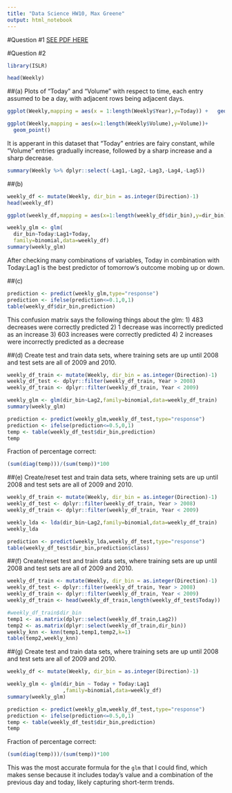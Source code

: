 ```yaml
---
title: "Data Science HW10, Max Greene"
output: html_notebook
---
```

#Question #1
[SEE PDF HERE](https://github.com/maxwellgreene/DataScience/blob/master/HW/HW10/HW10Q1.pdf)

#Question #2

```r
library(ISLR)
```


```r
head(Weekly)
```

##(a)
Plots of "Today" and "Volume" with respect to time, each entry assumed to be a day, with adjacent rows being adjacent days.
```r
ggplot(Weekly,mapping = aes(x = 1:length(Weekly$Year),y=Today)) +   geom_point()

ggplot(Weekly,mapping = aes(x=1:length(Weekly$Volume),y=Volume))+
  geom_point()
```

It is apperant in this dataset that "Today" entries are fairy constant, while "Volume" entries gradually increase, followed by a sharp increase and a sharp decrease.
```r
summary(Weekly %>% dplyr::select(-Lag1,-Lag2,-Lag3,-Lag4,-Lag5))
```

##(b)
```r
weekly_df <- mutate(Weekly, dir_bin = as.integer(Direction)-1)
head(weekly_df)

ggplot(weekly_df,mapping = aes(x=1:length(weekly_df$dir_bin),y=dir_bin)) + geom_point() + stat_smooth(method = "lm")
```

```r
weekly_glm <- glm(
  dir_bin~Today:Lag1+Today,
  family=binomial,data=weekly_df)
summary(weekly_glm)
```

After checking many combinations of variables, Today in combination with Today:Lag1 is the best predictor of tomorrow's outcome mobing up or down.

##(c)
```r
prediction <- predict(weekly_glm,type="response")
prediction <- ifelse(prediction<=0.1,0,1)
table(weekly_df$dir_bin,prediction)
```

This confusion matrix says the following things about the glm:
1) 483 decreases were correctly predicted
2) 1 decrease was incorrectly predicted as an increase
3) 603 increases were correctly predicted
4) 2 increases were incorrectly predicted as a decrease

##(d)
Create test and train data sets, where training sets are up until 2008 and test sets are all of 2009 and 2010.
```r
weekly_df_train <- mutate(Weekly, dir_bin = as.integer(Direction)-1)
weekly_df_test <- dplyr::filter(weekly_df_train, Year > 2008)
weekly_df_train <- dplyr::filter(weekly_df_train, Year < 2009)
```

```r
weekly_glm <- glm(dir_bin~Lag2,family=binomial,data=weekly_df_train)
summary(weekly_glm)
```

```r
prediction <- predict(weekly_glm,weekly_df_test,type="response")
prediction <- ifelse(prediction<=0.5,0,1)
temp <- table(weekly_df_test$dir_bin,prediction)
temp
```

Fraction of percentage correct:
```r
(sum(diag(temp)))/(sum(temp))*100
```

##(e)
Create/reset test and train data sets, where training sets are up until 2008 and test sets are all of 2009 and 2010.
```r
weekly_df_train <- mutate(Weekly, dir_bin = as.integer(Direction)-1)
weekly_df_test <- dplyr::filter(weekly_df_train, Year > 2008)
weekly_df_train <- dplyr::filter(weekly_df_train, Year < 2009)
```

```r
weekly_lda <- lda(dir_bin~Lag2,family=binomial,data=weekly_df_train)
weekly_lda
```

```r
prediction <- predict(weekly_lda,weekly_df_test,type="response")
table(weekly_df_test$dir_bin,prediction$class)
```


##(f)
Create/reset test and train data sets, where training sets are up until 2008 and test sets are all of 2009 and 2010.
```r
weekly_df_train <- mutate(Weekly, dir_bin = as.integer(Direction)-1)
weekly_df_test <- dplyr::filter(weekly_df_train, Year > 2008)
weekly_df_train <- dplyr::filter(weekly_df_train, Year < 2009)
weekly_df_train <- head(weekly_df_train,length(weekly_df_test$Today))
```

```r
#weekly_df_train$dir_bin
temp1 <- as.matrix(dplyr::select(weekly_df_train,Lag2))
temp2 <- as.matrix(dplyr::select(weekly_df_train,dir_bin))
weekly_knn <- knn(temp1,temp1,temp2,k=1)
table(temp2,weekly_knn)
```

##(g)
Create test and train data sets, where training sets are up until 2008 and test sets are all of 2009 and 2010.
```r
weekly_df <- mutate(Weekly, dir_bin = as.integer(Direction)-1)
```

```r
weekly_glm <- glm(dir_bin ~ Today + Today:Lag1
                  ,family=binomial,data=weekly_df)
summary(weekly_glm)
```

```r
prediction <- predict(weekly_glm,weekly_df_test,type="response")
prediction <- ifelse(prediction<=0.5,0,1)
temp <- table(weekly_df_test$dir_bin,prediction)
temp
```

Fraction of percentage correct:
```r
(sum(diag(temp)))/(sum(temp))*100
```

This was the most accurate formula for the `glm` that I could find, which makes sense because it includes today's value and a combination of the previous day and today, likely capturing short-term trends.






